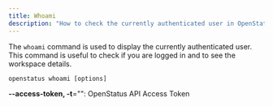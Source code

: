 ```yaml
---
title: Whoami
description: "How to check the currently authenticated user in OpenStatus with the whoami command"
---
```


The `whoami` command is used to display the currently authenticated user. This command is useful to check if you are logged in and to see the workspace details.

```
openstatus whoami [options]
```

**--access-token, -t**="": OpenStatus API Access Token
